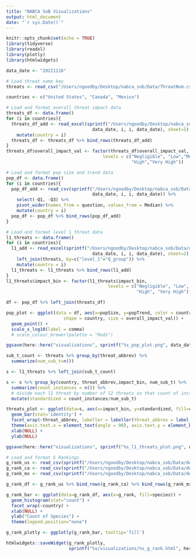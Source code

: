 ```yaml
---
title: "NABCA SoB Visualizations"
output: html_document
date: "`r sys.Date()`"
---
```


```r
knitr::opts_chunk$set(echo = TRUE)
library(tidyverse)
library(readxl)
library(plotly)
library(htmlwidgets)
```

```r
data_date <- "20221116"
```

```r
# Load threat name key
threats <- read_csv("/Users/ngoodby/Desktop/nabca_sob/Data/ThreatNum.csv")

countries <- c("United States", "Canada", "Mexico")

# Load and format overall threat impact data
threats_df <- data.frame()
for (i in countries){
  threats_df_add <- read_excel(sprintf("/Users/ngoodby/Desktop/nabca_sob/Data/derived/AnalysisExport_%s_%s/impact_bins_%s_%s.xlsx", 
                                 data_date, i, i, data_date), sheet=1) %>% 
    mutate(country = i)
  threats_df <- threats_df %>% bind_rows(threats_df_add)
}
threats_df$overall_impact_val <- factor(threats_df$overall_impact_val,
                                     levels = c("Negligible", "Low","Medium",
                                                "High","Very High"))

# Load and format pop size and trend data
pop_df <- data.frame()
for (i in countries){
  pop_df_add <- read_csv(sprintf("/Users/ngoodby/Desktop/nabca_sob/Data/derived/AnalysisExport_%s_%s/pop_quantiles_agg_%s_%s.csv", 
                                 data_date, i, i, data_date)) %>% 
    select(-Q1, -Q3) %>% 
    pivot_wider(names_from = question, values_from = Median) %>% 
    mutate(country = i)
  pop_df <- pop_df %>% bind_rows(pop_df_add)
}

# Load and format level 1 threat data
l1_threats <- data.frame()
for (i in countries){
  l1_add <- read_excel(sprintf("/Users/ngoodby/Desktop/nabca_sob/Data/derived/AnalysisExport_%s_%s/impact_bins_%s_%s.xlsx", 
                                 data_date, i, i, data_date), sheet=2) %>% 
    left_join(threats, by=c("level_1"="Q_group")) %>% 
    mutate(country = i)
  l1_threats <- l1_threats %>% bind_rows(l1_add) 
}
l1_threats$impact_bin <- factor(l1_threats$impact_bin,
                                       levels = c("Negligible", "Low", "Medium",
                                                  "High", "Very High"))
```

```r
df <- pop_df %>% left_join(threats_df) 

pop_plot <- ggplot(data = df, aes(x=popSize, y=popTrend, color = country, 
                      shape = country, size = overall_impact_val)) +
  geom_point() +
  scale_x_log10(label = comma) 
  # scale_colour_brewer(palette = "Reds")

ggsave(here::here("visualizations", sprintf("%s_pop_plot.png", data_date)), plot=pop_plot)
```

```r
sub_t_count <- threats %>% group_by(threat_abbrev) %>% 
  summarize(num_sub_t=n())

s <- l1_threats %>% left_join(sub_t_count)

s <- s %>% group_by(country, threat_abbrev,impact_bin, num_sub_t) %>% 
  summarize(count_instances = n()) %>% 
  # divide each l1 threat by number of l2 threats so that count of instances is standardized across l1 threats
  mutate(standardized = count_instances/num_sub_t)

threats_plot <- ggplot(data=s, aes(x=impact_bin, y=standardized, fill=country)) +
  geom_bar(stat='identity') +
  facet_wrap(~threat_abbrev, labeller = labeller(threat_abbrev = label_wrap_gen(15))) +
  theme(axis.text.x = element_text(angle = 90), axis.text.y = element_blank()) +
  xlab(NULL) +
  ylab(NULL)

ggsave(here::here("visualizations", sprintf("%s_l1_threats_plot.png", data_date)), plot=threats_plot)
```

```r
# Load and format G Rankings
g_rank_us <- read_csv(sprintf("/Users/ngoodby/Desktop/nabca_sob/Data/derived/AnalysisExport_%s_United States/g_rankings_United States_%s.csv", data_date, data_date))
g_rank_ca <- read_csv(sprintf("/Users/ngoodby/Desktop/nabca_sob/Data/derived/AnalysisExport_%s_Canada/g_rankings_Canada_%s.csv", data_date, data_date))
g_rank_mx <- read_csv(sprintf("/Users/ngoodby/Desktop/nabca_sob/Data/derived/AnalysisExport_%s_Mexico/g_rankings_Mexico_%s.csv", data_date, data_date))

g_rank_df <- g_rank_us %>% bind_rows(g_rank_ca) %>% bind_rows(g_rank_mx)
```

```r
g_rank_bar <- ggplot(data=g_rank_df, aes(x=g_rank, fill=species)) +
  geom_histogram(stat="count") +
  facet_wrap(~country) +
  xlab(NULL) +
  ylab("Count of Species") +
  theme(legend.position="none")

g_rank_plotly <- ggplotly(g_rank_bar, tooltip='fill')

htmlwidgets::saveWidget(g_rank_plotly, 
                        sprintf("%s/visualizations/%s_g_rank.html", here::here(), data_date))
```

